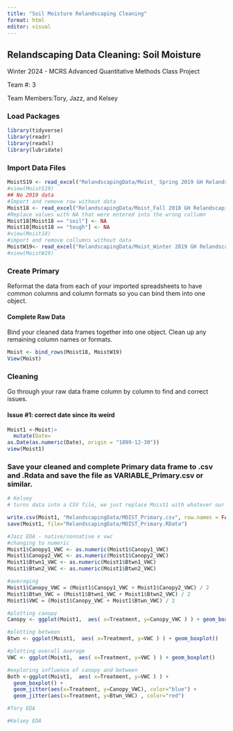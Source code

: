 ```yaml
---
title: "Soil Moisture Relandscaping Cleaning"
format: html
editor: visual
---
```


## Relandscaping Data Cleaning: Soil Moisture

Winter 2024 - MCRS Advanced Quantitative Methods Class Project

Team #: 3

Team Members:Tory, Jazz, and Kelsey

### Load Packages

```r
library(tidyverse)
library(readr)
library(readxl)
library(lubridate)

```

### Import Data Files

```r

MoistS19 <- read_excel("RelandscapingData/Moist_ Spring 2019 GH Relandscaping Soil Moisture Data.xlsx")
#view(MoistS19)
## No 2019 data
#Import and remove row without data
Moist18 <- read_excel("RelandscapingData/Moist_Fall 2018 GH Relandscaping Soil Moisture Data.xlsx", col_types = "text") %>% slice(-1)
#Replace values with NA that were entered into the wrong collumn
Moist18[Moist18 == "soil"] <- NA
Moist18[Moist18 == "tough"] <- NA
#view(Moist18)
#import and remove collumns without data
MoistW19<- read_excel("RelandscapingData/Moist_Winter 2019 GH Relandscaping Soil Moisture Data.xlsx", col_types ="text") %>% slice(-1,-4)
#view(MoistW19)

```

### Create Primary

Reformat the data from each of your imported spreadsheets to have common columns and column formats so you can bind them into one object.

#### Complete Raw Data

Bind your cleaned data frames together into one object. Clean up any remaining column names or formats.

```r
Moist <- bind_rows(Moist18, MoistW19)
View(Moist)
```

### Cleaning

Go through your raw data frame column by column to find and correct issues.

#### Issue #1: correct date since its weird

```r
Moist1 <-Moist|>
  mutate(Date=
as.Date(as.numeric(Date), origin = "1899-12-30"))
view(Moist1)
```

### Save your cleaned and complete Primary data frame to .csv and .Rdata and save the file as VARIABLE_Primary.csv or similar.

```r
# Kelsey 
# turns data into a CSV file, we just replace Moist1 with whatever our final data set is named 

write.csv(Moist1, "RelandscapingData/MOIST_Primary.csv", row.names = FALSE)
save(Moist1, file="RelandscapingData/MOIST_Primary.RData")
```

```r
#Jazz EDA - native/nonnative x vwc
#changing to numeric
Moist1$Canopy1_VWC <- as.numeric(Moist1$Canopy1_VWC)
Moist1$Canopy2_VWC <- as.numeric(Moist1$Canopy2_VWC)
Moist1$Btwn1_VWC <- as.numeric(Moist1$Btwn1_VWC)
Moist1$Btwn2_VWC <- as.numeric(Moist1$Btwn2_VWC)

#averaging 
Moist1$Canopy_VWC = (Moist1$Canopy1_VWC + Moist1$Canopy2_VWC) / 2
Moist1$Btwn_VWC = (Moist1$Btwn1_VWC + Moist1$Btwn2_VWC) / 2
Moist1$VWC = (Moist1$Canopy_VWC + Moist1$Btwn_VWC) / 2

#plotting canopy
Canopy <- ggplot(Moist1,  aes( x=Treatment, y=Canopy_VWC ) ) + geom_boxplot()

#plotting between
Btwn <- ggplot(Moist1,  aes( x=Treatment, y=VWC ) ) + geom_boxplot()

#plotting overall average
VWC <- ggplot(Moist1,  aes( x=Treatment, y=VWC ) ) + geom_boxplot()

#exploring influence of canopy and between 
Both <-ggplot(Moist1,  aes( x=Treatment, y=VWC ) ) + 
  geom_boxplot() +
  geom_jitter(aes(x=Treatment, y=Canopy_VWC), color="blue") +
  geom_jitter(aes(x=Treatment, y=Btwn_VWC) , color="red")

```

```r
#Tory EDA
```

```r
#Kelsey EDA
```
